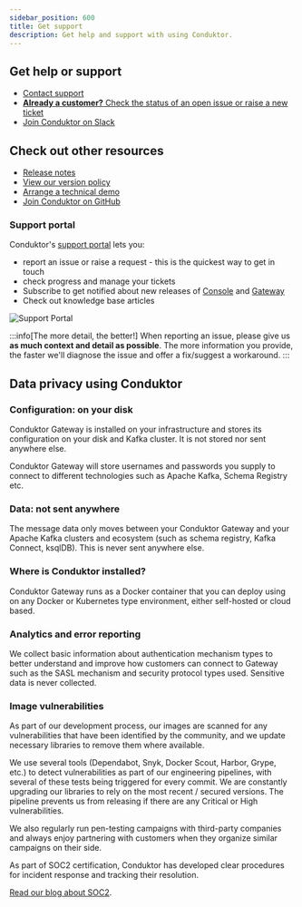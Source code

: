 ```yaml
---
sidebar_position: 600
title: Get support
description: Get help and support with using Conduktor.
---
```


## Get help or support

- [Contact support](https://support.conduktor.io/hc/en-gb/requests/new)
- [**Already a customer?** Check the status of an open issue or raise a new ticket](https://support.conduktor.io/hc/en-gb/signin?return_to=https%3A%2F%2Fsupport.conduktor.io%2Fhc%2Fen-gb%2Frequests%2Fnew%3Fticket_form_id%3D17438312520209)
- [Join Conduktor on Slack](https://www.conduktor.io/slack)

## Check out other resources

- [Release notes](/guide/release-notes)
- [View our version policy](/guide/support/supported-version-policy)
- [Arrange a technical demo](https://www.conduktor.io/contact/demo)
- [Join Conduktor on GitHub](https://github.com/conduktor)

### Support portal

Conduktor's [support portal](https://support.conduktor.io) lets you:

- report an issue or raise a request - this is the quickest way to get in touch
- check progress and manage your tickets
- Subscribe to get notified about new releases of [Console](https://support.conduktor.io/hc/en-gb/sections/16400553827473-Conduktor-Console) and [Gateway](https://support.conduktor.io/hc/en-gb/sections/16400521075217-Conduktor-Gateway)
- Check out knowledge base articles

![Support Portal](/images/support-portal.png)

:::info[The more detail, the better!]
When reporting an issue, please give us **as much context and detail as possible**. The more information you provide, the faster we'll diagnose the issue and offer a fix/suggest a workaround.
:::

## Data privacy using Conduktor

### Configuration: on your disk

Conduktor Gateway is installed on your infrastructure and stores its configuration on your disk and Kafka cluster. It is not stored nor sent anywhere else.

Conduktor Gateway will store usernames and passwords you supply to connect to different technologies such as Apache Kafka, Schema Registry etc.

### Data: not sent anywhere

The message data only moves between your Conduktor Gateway and your Apache Kafka clusters and ecosystem (such as schema registry, Kafka Connect, ksqlDB). This is never sent anywhere else.

### Where is Conduktor installed?

Conduktor Gateway runs as a Docker container that you can deploy using on any Docker or Kubernetes type environment, either self-hosted or cloud based.

### Analytics and error reporting

We collect basic information about authentication mechanism types to better understand and improve how customers can connect to Gateway such as the SASL mechanism and security protocol types used. Sensitive data is never collected.

### Image vulnerabilities

As part of our development process, our images are scanned for any vulnerabilities that have been identified by the community, and we update necessary libraries to remove them where available.

We use several tools (Dependabot, Snyk, Docker Scout, Harbor, Grype, etc.) to detect vulnerabilities as part of our engineering pipelines, with several of these tests being triggered for every commit. We are constantly upgrading our libraries to rely on the most recent / secured versions. The pipeline prevents us from releasing if there are any Critical or High vulnerabilities.

We also regularly run pen-testing campaigns with third-party companies and always enjoy partnering with customers when they organize similar campaigns on their side.

As part of SOC2 certification, Conduktor has developed clear procedures for incident response and tracking their resolution.

[Read our blog about SOC2](https://conduktor.io/blog/what-we-learned-from-soc2-type2-write-what-you-do-do-what-you-write).
